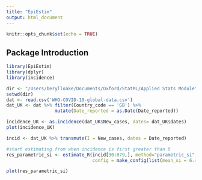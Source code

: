 ```yaml
---
title: "EpiEstim"
output: html_document
---
```


```r
knitr::opts_chunk$set(echo = TRUE)
```

## Package Introduction

```r
library(EpiEstim)
library(dplyr)
library(incidence)
```

```r
dir <- "/Users/berylloake/Documents/Oxford/StatML/Applied Stats Module"
setwd(dir)
dat <- read.csv('WHO-COVID-19-global-data.csv')
dat_UK <- dat %>% filter(Country_code == 'GB') %>% 
                  mutate(Date_reported = as.Date(Date_reported))

```

```r
incidence_UK <- as.incidence(dat_UK$New_cases, dates= dat_UK$dates)
plot(incidence_UK)
```

```r
incid <- dat_UK %>% transmute(I = New_cases, dates = Date_reported)

#start estimating from when incidence is first greater than 0 
res_parametric_si <- estimate_R(incid[30:879,], method="parametric_si",
                                config = make_config(list(mean_si = 6.48, std_si = 3.83)))

plot(res_parametric_si)
```







